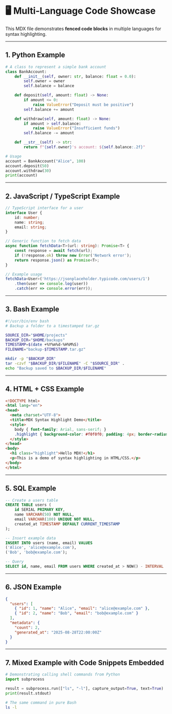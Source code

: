 # 🖥️ Multi-Language Code Showcase

This MDX file demonstrates **fenced code blocks** in multiple languages for syntax highlighting.

---

## 1. Python Example

```python
# A class to represent a simple bank account
class BankAccount:
    def __init__(self, owner: str, balance: float = 0.0):
        self.owner = owner
        self.balance = balance

    def deposit(self, amount: float) -> None:
        if amount <= 0:
            raise ValueError("Deposit must be positive")
        self.balance += amount

    def withdraw(self, amount: float) -> None:
        if amount > self.balance:
            raise ValueError("Insufficient funds")
        self.balance -= amount

    def __str__(self) -> str:
        return f"{self.owner}'s account: ${self.balance:.2f}"

# Usage
account = BankAccount("Alice", 100)
account.deposit(50)
account.withdraw(30)
print(account)
````

---

## 2. JavaScript / TypeScript Example

```ts
// TypeScript interface for a user
interface User {
    id: number;
    name: string;
    email: string;
}

// Generic function to fetch data
async function fetchData<T>(url: string): Promise<T> {
    const response = await fetch(url);
    if (!response.ok) throw new Error('Network error');
    return response.json() as Promise<T>;
}

// Example usage
fetchData<User>('https://jsonplaceholder.typicode.com/users/1')
    .then(user => console.log(user))
    .catch(err => console.error(err));
```

---

## 3. Bash Example

```bash
#!/usr/bin/env bash
# Backup a folder to a timestamped tar.gz

SOURCE_DIR="$HOME/projects"
BACKUP_DIR="$HOME/backups"
TIMESTAMP=$(date +%Y%m%d-%H%M%S)
FILENAME="backup-$TIMESTAMP.tar.gz"

mkdir -p "$BACKUP_DIR"
tar -czvf "$BACKUP_DIR/$FILENAME" -C "$SOURCE_DIR" .
echo "Backup saved to $BACKUP_DIR/$FILENAME"
```

---

## 4. HTML + CSS Example

```html
<!DOCTYPE html>
<html lang="en">
<head>
  <meta charset="UTF-8">
  <title>MDX Syntax Highlight Demo</title>
  <style>
    body { font-family: Arial, sans-serif; }
    .highlight { background-color: #f0f0f0; padding: 4px; border-radius: 4px; }
  </style>
</head>
<body>
  <h1 class="highlight">Hello MDX!</h1>
  <p>This is a demo of syntax highlighting in HTML/CSS.</p>
</body>
</html>
```

---

## 5. SQL Example

```sql
-- Create a users table
CREATE TABLE users (
    id SERIAL PRIMARY KEY,
    name VARCHAR(50) NOT NULL,
    email VARCHAR(100) UNIQUE NOT NULL,
    created_at TIMESTAMP DEFAULT CURRENT_TIMESTAMP
);

-- Insert example data
INSERT INTO users (name, email) VALUES
('Alice', 'alice@example.com'),
('Bob', 'bob@example.com');

-- Query
SELECT id, name, email FROM users WHERE created_at > NOW() - INTERVAL '1 day';
```

---

## 6. JSON Example

```json
{
  "users": [
    { "id": 1, "name": "Alice", "email": "alice@example.com" },
    { "id": 2, "name": "Bob", "email": "bob@example.com" }
  ],
  "metadata": {
    "count": 2,
    "generated_at": "2025-08-28T22:00:00Z"
  }
}
```

---

## 7. Mixed Example with Code Snippets Embedded

```python
# Demonstrating calling shell commands from Python
import subprocess

result = subprocess.run(["ls", "-l"], capture_output=True, text=True)
print(result.stdout)
```

```bash
# The same command in pure Bash
ls -l
```
